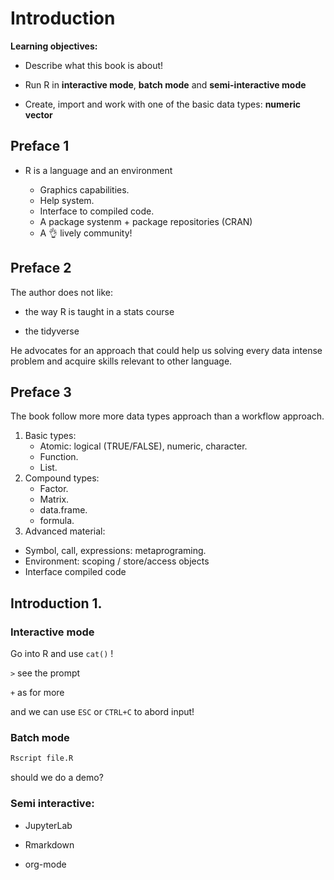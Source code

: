 # Introduction

**Learning objectives:**

- Describe what this book is about! 

- Run R in **interactive mode**, **batch mode** and **semi-interactive mode**

- Create, import and work with one of the basic data types: **numeric vector**

## Preface 1 {-}

- R is a language and an environment

  * Graphics capabilities. 
  * Help system. 
  * Interface to compiled code. 
  * A package systenm + package repositories (CRAN) 
  * A 👌 lively community!
  
## Preface 2 {-}

The author does not like: 

- the way R is taught in a stats course 

- the tidyverse

He advocates for an approach that could help us solving every data intense problem and acquire skills relevant to other language. 

## Preface 3 {-}

The book follow more more data types approach than a workflow approach. 

1. Basic types: 
    * Atomic: logical (TRUE/FALSE), numeric, character. 
    * Function. 
    * List. 

2. Compound types: 
    * Factor. 
    * Matrix. 
    * data.frame.  
    * formula. 
    
3. Advanced material: 
  * Symbol, call, expressions: metaprograming. 
  * Environment: scoping / store/access objects   
  * Interface compiled code

## Introduction 1. {-}

### Interactive mode

Go into R and use `cat()` ! 

`>` see the prompt 

`+` as for more

and we can use `ESC` or `CTRL+C` to abord input! 

### Batch mode

```bash
Rscript file.R
```

should we do a demo?

### Semi interactive: 

- JupyterLab

- Rmarkdown 

- org-mode 
